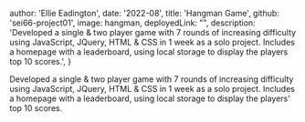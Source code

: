 
  author: 'Ellie Eadington',
  date: '2022-08',
  title: 'Hangman Game',
  github: 'sei66-project01',
  image: hangman,
  deployedLink: "",
  description:
    'Developed a single & two player game with 7 rounds of increasing difficulty using JavaScript, JQuery, HTML & CSS in 1 week as a solo project. Includes a homepage with a leaderboard, using local storage to display the players top 10 scores.',
}


Developed a single & two player game with 7 rounds of increasing difficulty using JavaScript, JQuery, HTML & CSS in 1 week as a solo project. Includes a homepage with a leaderboard, using local storage to display the players' top 10 scores.
